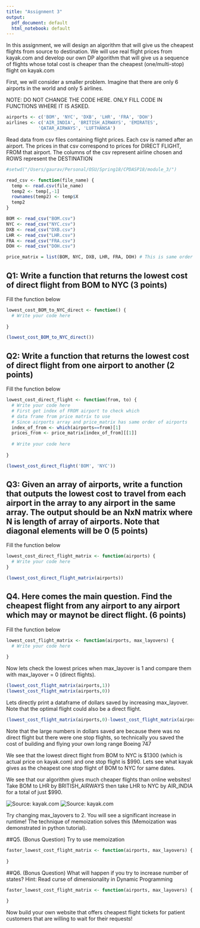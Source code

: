 ```yaml
---
title: "Assignment 3"
output:
  pdf_document: default
  html_notebook: default
---
```


In this assignment, we will design an algorithm that will give us the cheapest flights from source to destination. We will use real flight prices from kayak.com and develop our own DP algorithm that will give us a sequence of flights whose total cost is cheaper than the cheapest (one/multi-stop) flight on kayak.com


First, we will consider a smaller problem. Imagine that there are only 6 airports in the world and only 5 airlines.

NOTE: DO NOT CHANGE THE CODE HERE. ONLY FILL CODE IN FUNCTIONS WHERE IT IS ASKED.

```r
airports <- c('BOM', 'NYC', 'DXB', 'LHR', 'FRA', 'DOH')
airlines <- c('AIR_INDIA', 'BRITISH_AIRWAYS', 'EMIRATES', 
            'QATAR_AIRWAYS', 'LUFTHANSA')
```

Read data from csv files containing flight prices. Each csv is named after an airport. The prices in that csv correspond to prices for DIRECT FLIGHT, FROM that airport. The columns of the csv represent airline chosen and ROWS represent the DESTINATION

```r
#setwd("/Users/gaurav/Personal/OSU/Spring18/CPDASP18/module_3/")

read_csv <- function(file_name) {
  temp <- read.csv(file_name)
  temp2 <- temp[,-1]
  rownames(temp2) <- temp$X
  temp2
}

BOM <- read_csv("BOM.csv")
NYC <- read_csv("NYC.csv")
DXB <- read_csv("DXB.csv")
LHR <- read_csv("LHR.csv")
FRA <- read_csv("FRA.csv")
DOH <- read_csv("DOH.csv")

price_matrix = list(BOM, NYC, DXB, LHR, FRA, DOH) # This is same order as airports
```

## Q1: Write a function that returns the lowest cost of direct flight from BOM to NYC (3 points)

Fill the function below
```r
lowest_cost_BOM_to_NYC_direct <- function() {
  # Write your code here
  
}

(lowest_cost_BOM_to_NYC_direct())
```

## Q2: Write a function that returns the lowest cost of direct flight from one airport to another (2 points)

Fill the function below
```r
lowest_cost_direct_flight <- function(from, to) {
  # Write your code here
  # First get index of FROM airport to check which 
  # data frame from price matrix to use
  # Since airports array and price_matrix has same order of airports
  index_of_from <- which(airports==from)[1]
  prices_from <- price_matrix[index_of_from][[1]]
  
  # Write your code here
  
}

(lowest_cost_direct_flight('BOM', 'NYC'))
```

## Q3: Given an array of airports, write a function that outputs the lowest cost to travel from each airport in the array to any airport in the same array. The output should be an NxN matrix where N is length of array of airports. Note that diagonal elements will be 0 (5 points)

Fill the function below
```r
lowest_cost_direct_flight_matrix <- function(airports) {
  # Write your code here
}

(lowest_cost_direct_flight_matrix(airports))
```

## Q4. Here comes the main question. Find the cheapest flight from any airport to any airport which may or maynot be direct flight. (6 points)

Fill the function below
```r
lowest_cost_flight_matrix <- function(airports, max_layovers) {
  # Write your code here
  
}
```


Now lets check the lowest prices when max_layover is 1 and compare them with max_layover = 0 (direct flights). 

```r
(lowest_cost_flight_matrix(airports,1))
(lowest_cost_flight_matrix(airports,0))
```

Lets directly print a dataframe of dollars saved by increasing max_layover. Note that the optimal flight could also be a direct flight.

```r
(lowest_cost_flight_matrix(airports,0)-lowest_cost_flight_matrix(airports,1))
```

Note that the large numbers in dollars saved are because there was no direct flight but there were one stop flights, so technically you saved the cost of building and flying your own long range Boeing 747

We see that the lowest direct flight from BOM to NYC is \$1300 (which is actual price on kayak.com) and one stop flight is \$990. Lets see what kayak gives as the cheapest one stop flight of BOM to NYC for same dates.

We see that our algorithm gives much cheaper flights than online websites! Take BOM to LHR by BRITISH_AIRWAYS then take LHR to NYC by AIR_INDIA for a total of just \$990.

![Source: kayak.com](airline1.png) <!-- .element width="50%" -->
![Source: kayak.com](airline2.png) <!-- .element width="50%" -->

Try changing max_layovers to 2. You will see a significant increase in runtime! The technique of memoization solves this (Memoization was demonstrated in python tutorial).

##Q5. (Bonus Question) Try to use memoization

```r
faster_lowest_cost_flight_matrix <- function(airports, max_layovers) {
  
}
```

##Q6. (Bonus Question) What will happen if you try to increase number of states? Hint: Read curse of dimensionality in Dynamic Programming

```r
faster_lowest_cost_flight_matrix <- function(airports, max_layovers) {
  
}
```

Now build your own website that offers cheapest flight tickets for patient customers that are willing to wait for their requests!